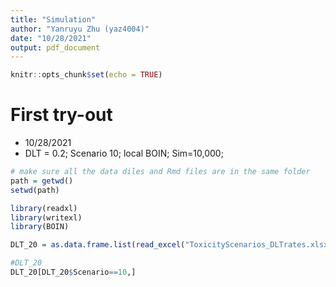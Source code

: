 ```yaml
---
title: "Simulation"
author: "Yanruyu Zhu (yaz4004)"
date: "10/28/2021"
output: pdf_document
---
```


```r
knitr::opts_chunk$set(echo = TRUE)
```

# First try-out         
- 10/28/2021      
- DLT = 0.2; Scenario 10; local BOIN; Sim=10,000;             

```r
# make sure all the data diles and Rmd files are in the same folder
path = getwd()
setwd(path)

library(readxl)
library(writexl)
library(BOIN)

DLT_20 = as.data.frame.list(read_excel("ToxicityScenarios_DLTrates.xlsx", sheet = "DLT=0.2"))
```

```r
#DLT_20
DLT_20[DLT_20$Scenario==10,]
```

